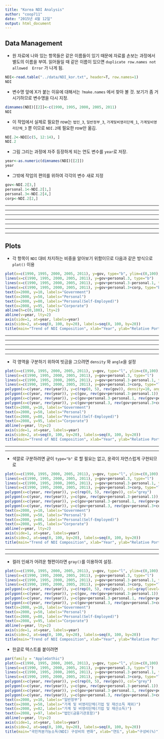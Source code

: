 ```yaml
---
title: "Korea NDI Analysis"
author: "coop711"
date: "2015년 4월 12일"
output: html_document
---
```


Data Management
------------

- 원 자료에 나와 있는 항목들은 같은 이름들이 있기 때문에 자료를 손보는 과정에서 별도의 이름을 부여.
읽어들일 때 같은 이름이 있으면 `duplicate row.names not allowed  Error` 가 나게 됨.

```r
NDI<-read.table("../data/NDI_kor.txt", header=T, row.names=1)
NDI
```

- 변수명 앞에 X가 붙는 이유에 대해서는 `?make.names` 에서 찾아 볼 것. 
보기가 좀 거시기하므로 변수명을 다시 지정.

```r
dimnames(NDI)[[2]]<-c(1990, 1995, 2000, 2005, 2011)
NDI
```


- 이 작업에서 실제로 필요한 row는 `법인_3`, `일반정부_3`, `가계및비영리단체_1`, `가계및비영리단체_3` 뿐 이므로 `NDI.2`에 필요한 row만 옮김.

```r
NDI.2<-NDI[c(5, 12:14), ]
NDI.2
```

- 그림 그리는 과정에 자주 등장하게 되는 연도 변수를 `year`로 저장.

```r
year<-as.numeric(dimnames(NDI)[[2]])
year
```                             

- 그밖에 작업의 편의를 위하여 각각의 변수 새로 지정

```r
gov<-NDI.2[3,]
personal.1<-NDI.2[1,]
personal.3<-NDI.2[4,]
corp<-NDI.2[2,]
```

---

---

---

---

---

---

---

Plots
-----

- 각 항목이 `NDI` 대비 차지하는 비중을 알아보기 위함이므로 다음과 같은 방식으로  `plot()` 이용

```r
plot(x=c(1990, 1995, 2000, 2005, 2011), y=gov, type="b", ylim=c(0,100), xaxt="n", yaxt="n", ann=F)
lines(x=c(1990, 1995, 2000, 2005, 2011), y=gov+personal.3, type="b")
lines(x=c(1990, 1995, 2000, 2005, 2011), y=gov+personal.3-personal.1, type="b")
lines(x=c(1990, 1995, 2000, 2005, 2011), y=gov+personal.3+corp, type="b")
text(x=2000, y=10, labels="Government")
text(x=2000, y=50, labels="Personal")
text(x=2000, y=80, labels="Personal(Self-Employed)")
text(x=2008, y=95, labels="Corporate")
abline(h=c(0,100), lty=2)
abline(v=year, lty=2)
axis(side=1, at=year, labels=year)
axis(side=2, at=seq(0, 100, by=20), labels=seq(0, 100, by=20))
title(main="Trend of NDI Composition", xlab="Year", ylab="Relative Portion (%)")
```

---

---

---

---

---


- 각 영역을 구분하기 위하여 빗금을 그으려면 `density` 와 `angle`을 설정

```r
plot(x=c(1990, 1995, 2000, 2005, 2011), y=gov, type="l", ylim=c(0,100), xaxt="n", yaxt="n", ann=F)
lines(x=c(1990, 1995, 2000, 2005, 2011), y=gov+personal.3, type="l")
lines(x=c(1990, 1995, 2000, 2005, 2011), y=gov+personal.3-personal.1, type="l")
lines(x=c(1990, 1995, 2000, 2005, 2011), y=gov+personal.3+corp, type="l")
polygon(x=c(year, rev(year)), y=c(rep(0, 5), rev(gov)), density=10, angle=45)
polygon(x=c(year, rev(year)), y=c(gov, rev(gov+personal.3-personal.1)), density=10, angle=135)
polygon(x=c(year, rev(year)), y=c(gov+personal.3-personal.1, rev(gov+personal.3)), density=10, angle=45)
polygon(x=c(year, rev(year)), y=c(gov+personal.3, rev(gov+personal.3+corp)), density=10, angle=135)
text(x=2000, y=10, labels="Government")
text(x=2000, y=50, labels="Personal")
text(x=2000, y=80, labels="Personal(Self-Employed)")
text(x=2008, y=95, labels="Corporate")
abline(v=year, lty=2)
axis(side=1, at=year, labels=year)
axis(side=2, at=seq(0, 100, by=20), labels=seq(0, 100, by=20))
title(main="Trend of NDI Composition", xlab="Year", ylab="Relative Portion (%)")
```

---

---

- 색깔로 구분하려면 굳이 `type="b"` 로 할 필요는 없고, 윤곽이 자연스럽게 구현되므로 

```r
plot(x=c(1990, 1995, 2000, 2005, 2011), y=gov, type="l", ylim=c(0,100), xaxt="n", yaxt="n", ann=F)
lines(x=c(1990, 1995, 2000, 2005, 2011), y=gov+personal.3, type="l")
lines(x=c(1990, 1995, 2000, 2005, 2011), y=gov+personal.3-personal.1, type="l")
lines(x=c(1990, 1995, 2000, 2005, 2011), y=gov+personal.3+corp, type="l")
polygon(x=c(year, rev(year)), y=c(rep(0, 5), rev(gov)), col="grey")
polygon(x=c(year, rev(year)), y=c(gov, rev(gov+personal.3-personal.1)), col="cyan")
polygon(x=c(year, rev(year)), y=c(gov+personal.3-personal.1, rev(gov+personal.3)), col="yellow")
polygon(x=c(year, rev(year)), y=c(gov+personal.3, rev(gov+personal.3+corp)), col="red")
text(x=2000, y=10, labels="Government")
text(x=2000, y=50, labels="Personal")
text(x=2000, y=80, labels="Personal(Self-Employed)")
text(x=2008, y=95, labels="Corporate")
abline(v=year, lty=2)
axis(side=1, at=year, labels=year)
axis(side=2, at=seq(0, 100, by=20), labels=seq(0, 100, by=20))
title(main="Trend of NDI Composition", xlab="Year", ylab="Relative Portion (%)")
```

---

---

- 컬러 인쇄가 어려운 형편이라면 `gray()`를 이용하여 설정.

```r
plot(x=c(1990, 1995, 2000, 2005, 2011), y=gov, type="l", ylim=c(0,100), xaxt="n", yaxt="n", ann=F)
lines(x=c(1990, 1995, 2000, 2005, 2011), y=gov+personal.3, type="l")
lines(x=c(1990, 1995, 2000, 2005, 2011), y=gov+personal.3-personal.1, type="l")
lines(x=c(1990, 1995, 2000, 2005, 2011), y=gov+personal.3+corp, type="l")
polygon(x=c(year, rev(year)), y=c(rep(0, 5), rev(gov)), col=gray(level=0.5))
polygon(x=c(year, rev(year)), y=c(gov, rev(gov+personal.3-personal.1)), col=gray(level=0.6))
polygon(x=c(year, rev(year)), y=c(gov+personal.3-personal.1, rev(gov+personal.3)), col=gray(level=0.7))
polygon(x=c(year, rev(year)), y=c(gov+personal.3, rev(gov+personal.3+corp)), col=gray(level=0.8))
text(x=2000, y=10, labels="Government")
text(x=2000, y=50, labels="Personal")
text(x=2000, y=80, labels="Personal(Self-Employed)")
text(x=2008, y=95, labels="Corporate")
abline(v=year, lty=2)
axis(side=1, at=year, labels=year)
axis(side=2, at=seq(0, 100, by=20), labels=seq(0, 100, by=20))
title(main="Trend of NDI Composition", xlab="Year", ylab="Relative Portion (%)")
```

- 한글로 텍스트를 붙이려면

```r
par(family = "AppleGothic")
plot(x=c(1990, 1995, 2000, 2005, 2011), y=gov, type="l", ylim=c(0,100), xaxt="n", yaxt="n", ann=F)
lines(x=c(1990, 1995, 2000, 2005, 2011), y=gov+personal.3, type="l")
lines(x=c(1990, 1995, 2000, 2005, 2011), y=gov+personal.3-personal.1, type="l")
lines(x=c(1990, 1995, 2000, 2005, 2011), y=gov+personal.3+corp, type="l")
polygon(x=c(year, rev(year)), y=c(rep(0, 5), rev(gov)), col="grey")
polygon(x=c(year, rev(year)), y=c(gov, rev(gov+personal.3-personal.1)), col="cyan")
polygon(x=c(year, rev(year)), y=c(gov+personal.3-personal.1, rev(gov+personal.3)), col="yellow")
polygon(x=c(year, rev(year)), y=c(gov+personal.3, rev(gov+personal.3+corp)), col="red")
text(x=2000, y=10, labels="일반정부")
text(x=2000, y=50, labels="가계 및 비영리단체(기업 및 재산소득 제외)")
text(x=2000, y=82, labels="가계 및 비영리단체(기업 및 재산소득)")
text(x=2008, y=97, labels="법인(금융기관포함)")
abline(v=year, lty=2)
axis(side=1, at=year, labels=year)
axis(side=2, at=seq(0, 100, by=20), labels=seq(0, 100, by=20))
title(main="국민처분가능소득(NDI) 구성비의 변화", xlab="연도", ylab="구성비(%)")
```


